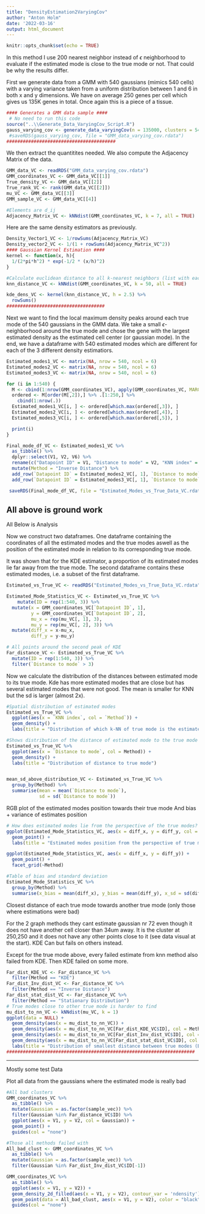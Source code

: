```yaml
---
title: "DensityEstimation2VaryingCov"
author: "Anton Holm"
date: '2022-03-16'
output: html_document
---
```


```r
knitr::opts_chunk$set(echo = TRUE)
```

In this method I use 200 nearest neighbor instead of $\epsilon$ neighborhood to evaluate if the estimated mode is close to the true mode or not. That could be why the results differ.

First we generate data from a GMM with 540 gaussians (mimics 540 cells) with a varying variance taken from a uniform distribution between 1 and 6 in both x and y dimensions.
We have on average 250 genes per cell which gives us 135K genes in total. Once again this is a piece of a tissue.

```r
#### Generates a GMM data sample ####
 # No need to run this code
source("..\\Generate_Data_VaryingCov_Script.R")
gauss_varying_cov <- generate_data_varyingCov(n = 135000, clusters = 540, tissue_x = 600, tissue_y = 900)
 #saveRDS(gauss_varying_cov, file = "GMM_data_varying_cov.rdata")
########################################
```

We then extract the quantitites needed.
We also compute the Adjacency Matrix of the data.

```r
GMM_data_VC <- readRDS("GMM_data_varying_cov.rdata")
GMM_coordinates_VC <- GMM_data_VC[[1]]
True_density_VC <- GMM_data_VC[[2]]
True_rank_VC <- rank(GMM_data_VC[[2]])
mu_VC <- GMM_data_VC[[3]]
GMM_sample_VC <- GMM_data_VC[[4]]

#Elements are d_ij
Adjacency_Matrix_VC <- kNNdist(GMM_coordinates_VC, k = 7, all = TRUE)
```

Here are the same density estimators as previously.
```r
Density_Vector1_VC <- 1/rowSums(Adjacency_Matrix_VC)
Density_vector2_VC <- 1/(1 + rowSums(Adjacency_Matrix_VC^2))
#### Gaussian Kernel Estimation ####
kernel <- function(x, h){
  1/(2*pi*h^2) * exp(-1/2 * (x/h)^2)
}

#Calculate euclidean distance to all k-nearest neighbors (list with each gene-type in the list)
knn_distance_VC <- kNNdist(GMM_coordinates_VC, k = 50, all = TRUE)

kde_dens_VC <- kernel(knn_distance_VC, h = 2.5) %>% 
  rowSums()
####################################
```



Next we want to find the local maximum density peaks around each true mode of the 540 gaussians in the GMM data. We take a small $\epsilon$-neighborhood around the true mode and chose the gene with the largest estimated density as the estimated cell center (or gaussian mode). In the end, we have a dataframe with 540 estimated modes which are different for each of the 3 different density estimatiors.

```r
Estimated_modes1_VC <- matrix(NA, nrow = 540, ncol = 6)
Estimated_modes2_VC <- matrix(NA, nrow = 540, ncol = 6)
Estimated_modes3_VC <- matrix(NA, nrow = 540, ncol = 6)

for (i in 1:540) {
  M <- cbind(1:nrow(GMM_coordinates_VC), apply(GMM_coordinates_VC, MARGIN = 1, FUN = function(x) sqrt(sum((x[]-mu_VC[i,])^2))), Density_Vector1_VC, Density_vector2_VC, kde_dens_VC)
  ordered <- M[order(M[,2]),] %>% .[1:250,] %>% 
    cbind(1:nrow(.))
  Estimated_modes1_VC[i, ] <- ordered[which.max(ordered[,3]), ]
  Estimated_modes2_VC[i, ] <- ordered[which.max(ordered[,4]), ]
  Estimated_modes3_VC[i, ] <- ordered[which.max(ordered[,5]), ]

  print(i)
}
```

```r
Final_mode_df_VC <- Estimated_modes1_VC %>% 
  as_tibble() %>% 
  dplyr::select(V1, V2, V6) %>% 
  rename(c("Datapoint ID" = V1, "Distance to mode" = V2, "KNN index" = V6)) %>% 
  mutate(Method = "Inverse Distance") %>% 
  add_row(`Datapoint ID` = Estimated_modes2_VC[, 1], `Distance to mode` = Estimated_modes2_VC[, 2], `KNN index` = Estimated_modes2_VC[, 6], Method = "Stationary Distribution") %>% 
  add_row(`Datapoint ID` = Estimated_modes3_VC[, 1], `Distance to mode` = Estimated_modes3_VC[, 2], `KNN index` = Estimated_modes3_VC[, 6], Method = "KDE") 

 saveRDS(Final_mode_df_VC, file = "Estimated_Modes_vs_True_Data_VC.rdata")
```

All above is ground work
----------------------------------------------------------------------------------------
All Below is Analysis



Now we construct two dataframes. One dataframe containing the coordinates of all the estimated modes and the true modes aswell as the position of the estimated mode in relation to its corresponding true mode. 

It was shown that for the KDE estimator, a proportion of its estimated modes lie far away from the true mode. The second dataframe contains these estimated modes, i.e. a subset of the first dataframe.

```r
Estimated_vs_True_VC <- readRDS("Estimated_Modes_vs_True_Data_VC.rdata")

Estimated_Mode_Statistics_VC <- Estimated_vs_True_VC %>% 
    mutate(ID = rep(1:540, 3)) %>% 
  mutate(x = GMM_coordinates_VC[`Datapoint ID`, 1],
         y = GMM_coordinates_VC[`Datapoint ID`, 2],
         mu_x = rep(mu_VC[, 1], 3),
         mu_y = rep(mu_VC[, 2], 3)) %>% 
  mutate(diff_x = x-mu_x,
         diff_y = y-mu_y)

# All points around the second peak of KDE
Far_distance_VC <- Estimated_vs_True_VC %>% 
  mutate(ID = rep(1:540, 3)) %>% 
  filter(`Distance to mode` > 3) 
```


Now we calculate the distribution of the distances between estimated mode to its true mode. Kde has more estimated modes that are close but has several estimated modes that were not good. The mean is smaller for KNN but the sd is larger (almost 2x).

```r
#Spatial distribution of estimated modes  
Estimated_vs_True_VC %>% 
  ggplot(aes(x = `KNN index`, col = `Method`)) +
  geom_density() +
  labs(title = "Distribution of which k-NN of true mode is the estimated mode")

#Shows distribution of the distance of estimated mode to the true mode
Estimated_vs_True_VC %>% 
  ggplot(aes(x = `Distance to mode`, col = Method)) +
  geom_density() +
  labs(title = "Distribution of distance to true mode")


mean_sd_above_distribution_VC <- Estimated_vs_True_VC %>% 
  group_by(Method) %>% 
  summarise(mean = mean(`Distance to mode`),
            sd = sd(`Distance to mode`))
```

RGB plot of the estimated modes position towards their true mode
And bias + variance of estimates position
```r
# How does estimated modes lie from the perspective of the true modes?
ggplot(Estimated_Mode_Statistics_VC, aes(x = diff_x, y = diff_y, col = Method)) +
  geom_point() +
  labs(title = "Estimated modes position from the perspective of true modes")

ggplot(Estimated_Mode_Statistics_VC, aes(x = diff_x, y = diff_y)) +
  geom_point() +
  facet_grid(~Method)

#Table of bias and standard deviation
Estimated_Mode_Statistics_VC %>% 
  group_by(Method) %>% 
  summarise(x_bias = mean(diff_x), y_bias = mean(diff_y), x_sd = sd(diff_x), y_sd = sd(diff_y))
```


Closest distance of each true mode towards another true mode (only those where estimations were bad)

For the 2 graph methods they cant estimate gaussian nr 72 even though it does not have another cell closer than 34um away. It is the cluster at 250,250 and it does not have any other points close to it (see data visual at the start). KDE Can but fails on others instead.

Except for the true mode above, every failed estimate from knn method also failed from KDE. Then KDE failed on some more.
```r
Far_dist_KDE_VC <- Far_distance_VC %>% 
  filter(Method == "KDE")
Far_dist_Inv_dist_VC <- Far_distance_VC %>% 
  filter(Method == "Inverse Distance")
Far_dist_stat_dist_VC <- Far_distance_VC %>% 
  filter(Method == "Stationary Distribution")
# True modes close to other true mode is harder to find
mu_dist_to_nn_VC <- kNNdist(mu_VC, k = 1)
ggplot(data = NULL) +
  geom_density(aes(x = mu_dist_to_nn_VC)) +
  geom_density(aes(x = mu_dist_to_nn_VC[Far_dist_KDE_VC$ID], col = Method), color = "red") +
  geom_density(aes(x = mu_dist_to_nn_VC[Far_dist_Inv_dist_VC$ID], col = Method), color = "blue") +
  geom_density(aes(x = mu_dist_to_nn_VC[Far_dist_stat_dist_VC$ID], col = Method), color = "green") +
  labs(title = "Distribution of smallest distance between true modes (Bad Estimated Modes)", x = "Distance of true mode to nearest other true mode")
#####################################################################
```








----------------------------------------------------------------------
Mostly some test Data


Plot all data from the gaussians where the estimated mode is really bad
```r
#All bad clusters
GMM_coordinates_VC %>% 
  as_tibble() %>% 
  mutate(Gaussian = as.factor(sample_vec)) %>% 
  filter(Gaussian %in% Far_distance_VC$ID) %>% 
  ggplot(aes(x = V1, y = V2, col = Gaussian)) +
  geom_point() +
  guides(col = "none")

#Those all methods failed with
All_bad_clust <- GMM_coordinates_VC %>% 
  as_tibble() %>% 
  mutate(Gaussian = as.factor(sample_vec)) %>% 
  filter(Gaussian %in% Far_dist_Inv_dist_VC$ID[-1])

GMM_coordinates_VC %>% 
  as_tibble() %>% 
  ggplot(aes(x = V1, y = V2)) +
  geom_density_2d_filled(aes(x = V1, y = V2), contour_var = 'ndensity') +
  geom_point(data = All_bad_clust, aes(x = V1, y = V2), color = "black", size = 2) +
  guides(col = "none")


```